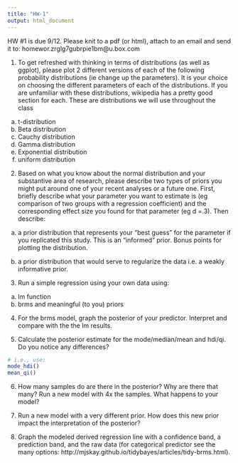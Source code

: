 ```yaml
---
title: "HW-1"
output: html_document
---
```



HW #1 is due 9/12. Please knit to a pdf (or html), attach to an email and send it to: homewor.zrglg7gubrpie1bm@u.box.com


1. To get refreshed with thinking in terms of distributions (as well as ggplot), please plot 2 different versions of each of the following probability distributions (ie change up the parameters). It is your choice on choosing the different parameters of each of the distributions. If you are unfamiliar with these distributions, wikipedia has a pretty good section for each. These are distributions we will use throughout the class

a) t-distribution
b) Beta distribution
c) Cauchy distribution
d) Gamma distribution
e) Exponential distribution
f) uniform distribution


2. Based on what you know about the normal distribution and your substantive area of research, please describe two types of priors you might put around one of your recent analyses or a future one. First, briefly describe what your parameter you want to estimate is (eg comparison of two groups with a regression coefficient) and the corresponding effect size you found for that parameter (eg d =.3). Then describe:

a) a prior distribution that represents your "best guess" for the parameter if you replicated this study. This is an "informed" prior. Bonus points for plotting the distribution. 

b) a prior distribution that would serve to regularize the data i.e. a weakly informative prior. 
 

3. Run a simple regression using your own data using: 
  a. lm function
  b. brms and meaningful (to you) priors

4. For the brms model, graph the posterior of your predictor. Interpret and compare with the the lm results. 

5. Calculate the posterior estimate for the mode/median/mean and hdi/qi. Do you notice any differences?  
```r
# i.e., use: 
mode_hdi()
mean_qi()
```

6. How many samples do are there in the posterior? Why are there that many? Run a new model with 4x the samples. What happens to your model? 

7. Run a new model with a very different prior. How does this new prior impact the interpretation of the posterior? 

8. Graph the modeled derived regression line with a confidence band, a prediction band, and the raw data (for categorical predictor see the many options: http://mjskay.github.io/tidybayes/articles/tidy-brms.html).    

